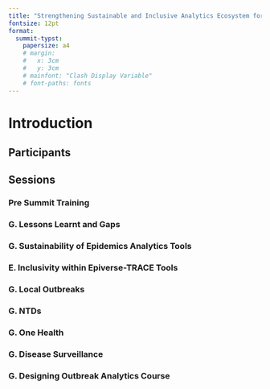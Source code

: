 ```yaml
---
title: "Strengthening Sustainable and Inclusive Analytics Ecosystem for Epidemic Preparedness"
fontsize: 12pt
format: 
  summit-typst:
    papersize: a4
    # margin:
    #   x: 3cm
    #   y: 3cm
    # mainfont: "Clash Display Variable"
    # font-paths: fonts
---
```


# Introduction

## Participants

## Sessions
### Pre Summit Training
### G. Lessons Learnt and Gaps
### G. Sustainability of Epidemics Analytics Tools
### E. Inclusivity within Epiverse-TRACE Tools
### G. Local Outbreaks
### G. NTDs
### G. One Health
### G. Disease Surveillance
### G. Designing Outbreak Analytics Course